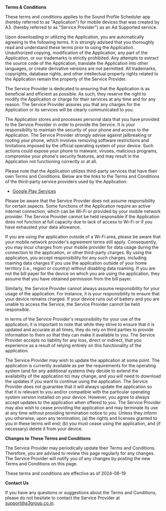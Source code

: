 **Terms & Conditions**

These terms and conditions applies to the Sound Profile Scheduler app (hereby referred to as "Application") for mobile devices that was created by A3\. (hereby referred to as "Service Provider") as an Ad Supported service.

Upon downloading or utilizing the Application, you are automatically agreeing to the following terms. It is strongly advised that you thoroughly read and understand these terms prior to using the Application. Unauthorized copying, modification of the Application, any part of the Application, or our trademarks is strictly prohibited. Any attempts to extract the source code of the Application, translate the Application into other languages, or create derivative versions are not permitted. All trademarks, copyrights, database rights, and other intellectual property rights related to the Application remain the property of the Service Provider.

The Service Provider is dedicated to ensuring that the Application is as beneficial and efficient as possible. As such, they reserve the right to modify the Application or charge for their services at any time and for any reason. The Service Provider assures you that any charges for the Application or its services will be clearly communicated to you.

The Application stores and processes personal data that you have provided to the Service Provider in order to provide the Service. It is your responsibility to maintain the security of your phone and access to the Application. The Service Provider strongly advise against jailbreaking or rooting your phone, which involves removing software restrictions and limitations imposed by the official operating system of your device. Such actions could expose your phone to malware, viruses, malicious programs, compromise your phone's security features, and may result in the Application not functioning correctly or at all.

Please note that the Application utilizes third-party services that have their own Terms and Conditions. Below are the links to the Terms and Conditions of the third-party service providers used by the Application:

- [Google Play Services](https://policies.google.com/terms)

Please be aware that the Service Provider does not assume responsibility for certain aspects. Some functions of the Application require an active internet connection, which can be Wi-Fi or provided by your mobile network provider. The Service Provider cannot be held responsible if the Application does not function at full capacity due to lack of access to Wi-Fi or if you have exhausted your data allowance.

If you are using the application outside of a Wi-Fi area, please be aware that your mobile network provider's agreement terms still apply. Consequently, you may incur charges from your mobile provider for data usage during the connection to the application, or other third-party charges. By using the application, you accept responsibility for any such charges, including roaming data charges if you use the application outside of your home territory (i.e., region or country) without disabling data roaming. If you are not the bill payer for the device on which you are using the application, they assume that you have obtained permission from the bill payer.

Similarly, the Service Provider cannot always assume responsibility for your usage of the application. For instance, it is your responsibility to ensure that your device remains charged. If your device runs out of battery and you are unable to access the Service, the Service Provider cannot be held responsible.

In terms of the Service Provider's responsibility for your use of the application, it is important to note that while they strive to ensure that it is updated and accurate at all times, they do rely on third parties to provide information to them so that they can make it available to you. The Service Provider accepts no liability for any loss, direct or indirect, that you experience as a result of relying entirely on this functionality of the application.

The Service Provider may wish to update the application at some point. The application is currently available as per the requirements for the operating system (and for any additional systems they decide to extend the availability of the application to) may change, and you will need to download the updates if you want to continue using the application. The Service Provider does not guarantee that it will always update the application so that it is relevant to you and/or compatible with the particular operating system version installed on your device. However, you agree to always accept updates to the application when offered to you. The Service Provider may also wish to cease providing the application and may terminate its use at any time without providing termination notice to you. Unless they inform you otherwise, upon any termination, (a) the rights and licenses granted to you in these terms will end; (b) you must cease using the application, and (if necessary) delete it from your device.

**Changes to These Terms and Conditions**

The Service Provider may periodically update their Terms and Conditions. Therefore, you are advised to review this page regularly for any changes. The Service Provider will notify you of any changes by posting the new Terms and Conditions on this page.

These terms and conditions are effective as of 2024-08-19

**Contact Us**

If you have any questions or suggestions about the Terms and Conditions, please do not hesitate to contact the Service Provider at [support@a3group.co.in](mailto:support@a3group.co.in).
